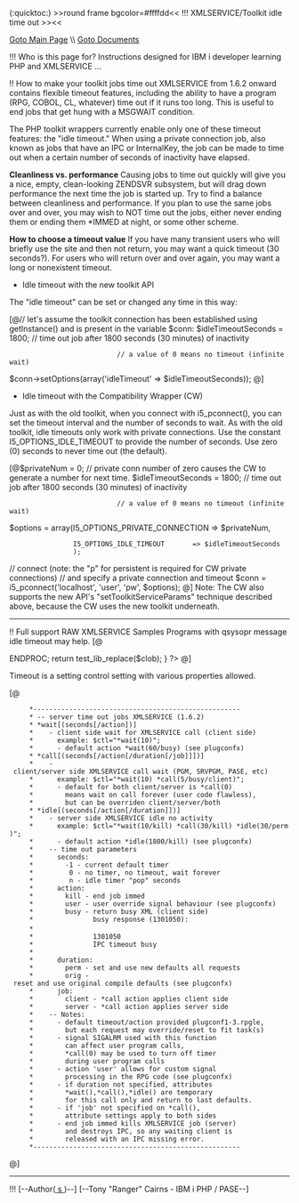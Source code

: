 (:quicktoc:)
>>round frame bgcolor=#ffffdd<<
!!! XMLSERVICE/Toolkit idle time out
>><<

[[XMLService/XMLService | Goto Main Page]]
\\
[[XMLSERVICEDocument | Goto Documents]]

!!! Who is this page for?
Instructions designed for IBM i developer learning PHP and XMLSERVICE ...


!! How to make your toolkit jobs time out
XMLSERVICE from 1.6.2 onward contains flexible timeout features, including the ability to have a program (RPG, COBOL, CL, whatever) time out if it runs too long. This is useful to end jobs that get hung with a MSGWAIT condition.

The PHP toolkit wrappers currently enable only one of these timeout features: the "idle timeout." When using a private connection job, also known as jobs that have an IPC or InternalKey, the job can be made to time out when a certain number of seconds of inactivity have elapsed.

'''Cleanliness vs. performance'''
Causing jobs to time out quickly will give you a nice, empty, clean-looking ZENDSVR subsystem, but will drag down performance the next time the job is started up. Try to find a balance between cleanliness and performance. If you plan to use the same jobs over and over, you may wish to NOT time out the jobs, either never ending them or ending them *IMMED at night, or some other scheme. 

'''How to choose a timeout value'''
If you have many transient users who will briefly use the site and then not return, you may want a quick timeout (30 seconds?). For users who will return over and over again, you may want a long or nonexistent timeout.

* Idle timeout with the new toolkit API
The "idle timeout" can be set or changed any time in this way:

[@// let's assume the toolkit connection has been established using getInstance() and is present in the variable $conn:
$idleTimeoutSeconds = 1800; // time out job after 1800 seconds (30 minutes) of inactivity
                            // a value of 0 means no timeout (infinite wait)
$conn->setOptions(array('idleTimeout' => $idleTimeoutSeconds));
@]
* Idle timeout with the Compatibility Wrapper (CW)
Just as with the old toolkit, when you connect with i5_pconnect(), you can set the timeout interval and the number of seconds to wait. As with the old toolkit, idle timeouts only work with private connections. Use the constant I5_OPTIONS_IDLE_TIMEOUT to provide the number of seconds. Use zero (0) seconds to never time out (the default).

[@$privateNum = 0; // private conn number of zero causes the CW to generate a number for next time.
$idleTimeoutSeconds = 1800; // time out job after 1800 seconds (30 minutes) of inactivity
                            // a value of 0 means no timeout (infinite wait)
$options = array(I5_OPTIONS_PRIVATE_CONNECTION => $privateNum,
                 I5_OPTIONS_IDLE_TIMEOUT       => $idleTimeoutSeconds
                 );

// connect (note: the "p" for persistent is required for CW private connections) 
// and specify a private connection and timeout
$conn = i5_pconnect('localhost', 'user', 'pw', $options);
@]
Note: The CW also supports the new API's "setToolkitServiceParams" technique described above, because the CW uses the new toolkit underneath.
----

!! Full support RAW XMLSERVICE Samples
Programs with qsysopr message idle timeout may help.
[@
<?php
// see connection.inc param details ...
require_once('connection.inc');
// call IBM i
if ($i5persistentconnect) $conn = db2_pconnect($database,$user,$password);
else $conn = db2_connect($database,$user,$password);
if (!$conn) die("Bad connect: $database,$user");
$stmt = db2_prepare($conn, "call $libxmlservice.iPLUG32K(?,?,?,?)");
if (!$stmt) die("Bad prepare: ".db2_stmt_errormsg());
$ctl .= " *idle(10)";
$clobIn = getxml();
$clobOut = "";
$ret=db2_bind_param($stmt, 1, "ipc", DB2_PARAM_IN);
$ret=db2_bind_param($stmt, 2, "ctl", DB2_PARAM_IN);
$ret=db2_bind_param($stmt, 3, "clobIn", DB2_PARAM_IN);
$ret=db2_bind_param($stmt, 4, "clobOut", DB2_PARAM_OUT);
$ret=db2_execute($stmt);
if (!$ret) die("Bad execute: ".db2_stmt_errormsg());
// -----------------
// output processing
// -----------------
// dump raw XML (easy test debug)
var_dump($clobOut);
// xml check via simplexml vs. expected results
$xmlobj = simplexml_load_string($clobOut);
if (!$xmlobj) die("Bad XML returned");
// good
if (strpos($clobOut,"Pointer not set")<=0) echo "Failure\n"; 
echo "Success\n";

//      *+++++++++++++++++++++++++++++++++++++++++++++++++++++++++++++++
//      * zzboom: bad function blow up
//      *+++++++++++++++++++++++++++++++++++++++++++++++++++++++++++++++
//     P zzboom          B                   export
//     D zzboom          PI
function getxml() {
$clob = <<<ENDPROC
<?xml version='1.0'?>
<script>
<pgm name='ZZSRV' lib='xyzlibxmlservicexyz' func='ZZBOOM'>
</pgm>
</script>
ENDPROC;
return test_lib_replace($clob);
}
?>
@]


Timeout is a setting control setting with various properties allowed. 

[@
      *----------------------------------------------------
      * -- server time out jobs XMLSERVICE (1.6.2)
      * *wait[(seconds[/action])]            
      *    - client side wait for XMLSERVICE call (client side)
      *      example: $ctl="*wait(10)";
      *      - default action *wait(60/busy) (see plugconfx)
      * *call[(seconds[/action[/duration[/job]]])] 
      *    - client/server side XMLSERVICE call wait (PGM, SRVPGM, PASE, etc)
      *      example: $ctl="*wait(10) *call(5/busy/client)";
      *      - default for both client/server is *call(0) 
      *        means wait on call forever (user code flawless),
      *        but can be overriden client/server/both
      * *idle[(seconds[/action[/duration]])] 
      *    - server side XMLSERVICE idle no activity
      *      example: $ctl="*wait(10/kill) *call(30/kill) *idle(30/perm)";
      *      - default action *idle(1800/kill) (see plugconfx)
      *    -- time out parameters
      *      seconds:
      *        -1 - current default timer
      *         0 - no timer, no timeout, wait forever
      *         n - idle timer "pop" seconds
      *      action:
      *        kill - end job immed
      *        user - user override signal behaviour (see plugconfx)
      *        busy - return busy XML (client side)
      *               busy response (1301050):
      *               <error>
      *               <errnoxml>1301050</errnoxml>
      *               <xmlerrmsg>IPC timeout busy</xmlerrmsg>
      *               </error>
      *      duration:
      *        perm - set and use new defaults all requests
      *        orig - reset and use original compile defaults (see plugconfx)
      *      job:
      *        client - *call action applies client side
      *        server - *call action applies server side
      *    -- Notes:
      *      - default timeout/action provided plugconf1-3.rpgle,
      *        but each request may override/reset to fit task(s)
      *      - signal SIGALRM used with this function
      *        can affect user program calls,
      *        *call(0) may be used to turn off timer
      *        during user program calls
      *      - action 'user' allows for custom signal
      *        processing in the RPG code (see plugconfx)
      *      - if duration not specified, attributes
      *        *wait(),*call(),*idle() are temporary
      *        for this call only and return to last defaults.
      *      - if 'job' not specified on *call(),
      *        attribute settings apply to both sides
      *      - end job immed kills XMLSERVICE job (server)
      *        and destroys IPC, so any waiting client is
      *        released with an IPC missing error.
      *----------------------------------------------------
@]





----
!!! [--Author([[http://youngiprofessionals.com/wiki/index.php/XMLSERVICE/XMLSERVICETimeOut?action=expirediff | s ]])--]
[--Tony "Ranger" Cairns - IBM i PHP / PASE--]

